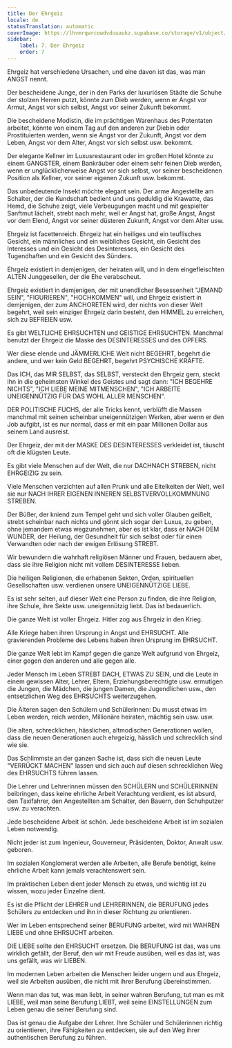 ```yaml
---
title: Der Ehrgeiz
locale: de
statusTranslation: automatic
coverImage: https://lhvmrqwrcowdvduuaukz.supabase.co/storage/v1/object/public/strapi-uploads/small_cover-educacion-fundamental.webp-2d51a7828a2b1309555be27f7e2a61a0.webp
sidebar:
    label: 7. Der Ehrgeiz
    order: 7
---
```

Ehrgeiz hat verschiedene Ursachen, und eine davon ist das, was man ANGST nennt.

Der bescheidene Junge, der in den Parks der luxuriösen Städte die Schuhe der stolzen Herren putzt, könnte zum Dieb werden, wenn er Angst vor Armut, Angst vor sich selbst, Angst vor seiner Zukunft bekommt.

Die bescheidene Modistin, die im prächtigen Warenhaus des Potentaten arbeitet, könnte von einem Tag auf den anderen zur Diebin oder Prostituierten werden, wenn sie Angst vor der Zukunft, Angst vor dem Leben, Angst vor dem Alter, Angst vor sich selbst usw. bekommt.

Der elegante Kellner im Luxusrestaurant oder im großen Hotel könnte zu einem GANGSTER, einem Bankräuber oder einem sehr feinen Dieb werden, wenn er unglücklicherweise Angst vor sich selbst, vor seiner bescheidenen Position als Kellner, vor seiner eigenen Zukunft usw. bekommt.

Das unbedeutende Insekt möchte elegant sein. Der arme Angestellte am Schalter, der die Kundschaft bedient und uns geduldig die Krawatte, das Hemd, die Schuhe zeigt, viele Verbeugungen macht und mit gespielter Sanftmut lächelt, strebt nach mehr, weil er Angst hat, große Angst, Angst vor dem Elend, Angst vor seiner düsteren Zukunft, Angst vor dem Alter usw.

Ehrgeiz ist facettenreich. Ehrgeiz hat ein heiliges und ein teuflisches Gesicht, ein männliches und ein weibliches Gesicht, ein Gesicht des Interesses und ein Gesicht des Desinteresses, ein Gesicht des Tugendhaften und ein Gesicht des Sünders.

Ehrgeiz existiert in demjenigen, der heiraten will, und in dem eingefleischten ALTEN Junggesellen, der die Ehe verabscheut.

Ehrgeiz existiert in demjenigen, der mit unendlicher Besessenheit "JEMAND SEIN", "FIGURIEREN", "HOCHKOMMEN" will, und Ehrgeiz existiert in demjenigen, der zum ANCHORETEN wird, der nichts von dieser Welt begehrt, weil sein einziger Ehrgeiz darin besteht, den HIMMEL zu erreichen, sich zu BEFREIEN usw.

Es gibt WELTLICHE EHRSUCHTEN und GEISTIGE EHRSUCHTEN. Manchmal benutzt der Ehrgeiz die Maske des DESINTERESSES und des OPFERS.

Wer diese elende und JÄMMERLICHE Welt nicht BEGEHRT, begehrt die andere, und wer kein Geld BEGEHRT, begehrt PSYCHISCHE KRÄFTE.

Das ICH, das MIR SELBST, das SELBST, versteckt den Ehrgeiz gern, steckt ihn in die geheimsten Winkel des Geistes und sagt dann: "ICH BEGEHRE NICHTS", "ICH LIEBE MEINE MITMENSCHEN", "ICH ARBEITE UNEIGENNÜTZIG FÜR DAS WOHL ALLER MENSCHEN".

DER POLITISCHE FUCHS, der alle Tricks kennt, verblüfft die Massen manchmal mit seinen scheinbar uneigennützigen Werken, aber wenn er den Job aufgibt, ist es nur normal, dass er mit ein paar Millionen Dollar aus seinem Land ausreist.

Der Ehrgeiz, der mit der MASKE DES DESINTERESSES verkleidet ist, täuscht oft die klügsten Leute.

Es gibt viele Menschen auf der Welt, die nur DACHNACH STREBEN, nicht EHRGEIZIG zu sein.

Viele Menschen verzichten auf allen Prunk und alle Eitelkeiten der Welt, weil sie nur NACH IHRER EIGENEN INNEREN SELBSTVERVOLLKOMMNUNG STREBEN.

Der Büßer, der kniend zum Tempel geht und sich voller Glauben geißelt, strebt scheinbar nach nichts und gönnt sich sogar den Luxus, zu geben, ohne jemandem etwas wegzunehmen, aber es ist klar, dass er NACH DEM WUNDER, der Heilung, der Gesundheit für sich selbst oder für einen Verwandten oder nach der ewigen Erlösung STREBT.

Wir bewundern die wahrhaft religiösen Männer und Frauen, bedauern aber, dass sie ihre Religion nicht mit vollem DESINTERESSE lieben.

Die heiligen Religionen, die erhabenen Sekten, Orden, spirituellen Gesellschaften usw. verdienen unsere UNEIGENNÜTZIGE LIEBE.

Es ist sehr selten, auf dieser Welt eine Person zu finden, die ihre Religion, ihre Schule, ihre Sekte usw. uneigennützig liebt. Das ist bedauerlich.

Die ganze Welt ist voller Ehrgeiz. Hitler zog aus Ehrgeiz in den Krieg.

Alle Kriege haben ihren Ursprung in Angst und EHRSUCHT. Alle gravierenden Probleme des Lebens haben ihren Ursprung im EHRSUCHT.

Die ganze Welt lebt im Kampf gegen die ganze Welt aufgrund von Ehrgeiz, einer gegen den anderen und alle gegen alle.

Jeder Mensch im Leben STREBT DACH, ETWAS ZU SEIN, und die Leute in einem gewissen Alter, Lehrer, Eltern, Erziehungsberechtigte usw. ermutigen die Jungen, die Mädchen, die jungen Damen, die Jugendlichen usw., den entsetzlichen Weg des EHRSUCHTS weiterzugehen.

Die Älteren sagen den Schülern und Schülerinnen: Du musst etwas im Leben werden, reich werden, Millionäre heiraten, mächtig sein usw. usw.

Die alten, schrecklichen, hässlichen, altmodischen Generationen wollen, dass die neuen Generationen auch ehrgeizig, hässlich und schrecklich sind wie sie.

Das Schlimmste an der ganzen Sache ist, dass sich die neuen Leute "VERRÜCKT MACHEN" lassen und sich auch auf diesen schrecklichen Weg des EHRSUCHTS führen lassen.

Die Lehrer und Lehrerinnen müssen den SCHÜLERN und SCHÜLERINNEN beibringen, dass keine ehrliche Arbeit Verachtung verdient, es ist absurd, den Taxifahrer, den Angestellten am Schalter, den Bauern, den Schuhputzer usw. zu verachten.

Jede bescheidene Arbeit ist schön. Jede bescheidene Arbeit ist im sozialen Leben notwendig.

Nicht jeder ist zum Ingenieur, Gouverneur, Präsidenten, Doktor, Anwalt usw. geboren.

Im sozialen Konglomerat werden alle Arbeiten, alle Berufe benötigt, keine ehrliche Arbeit kann jemals verachtenswert sein.

Im praktischen Leben dient jeder Mensch zu etwas, und wichtig ist zu wissen, wozu jeder Einzelne dient.

Es ist die Pflicht der LEHRER und LEHRERINNEN, die BERUFUNG jedes Schülers zu entdecken und ihn in dieser Richtung zu orientieren.

Wer im Leben entsprechend seiner BERUFUNG arbeitet, wird mit WAHREN LIEBE und ohne EHRSUCHT arbeiten.

DIE LIEBE sollte den EHRSUCHT ersetzen. Die BERUFUNG ist das, was uns wirklich gefällt, der Beruf, den wir mit Freude ausüben, weil es das ist, was uns gefällt, was wir LIEBEN.

Im modernen Leben arbeiten die Menschen leider ungern und aus Ehrgeiz, weil sie Arbeiten ausüben, die nicht mit ihrer Berufung übereinstimmen.

Wenn man das tut, was man liebt, in seiner wahren Berufung, tut man es mit LIEBE, weil man seine Berufung LIEBT, weil seine EINSTELLUNGEN zum Leben genau die seiner Berufung sind.

Das ist genau die Aufgabe der Lehrer. Ihre Schüler und Schülerinnen richtig zu orientieren, ihre Fähigkeiten zu entdecken, sie auf den Weg ihrer authentischen Berufung zu führen.

